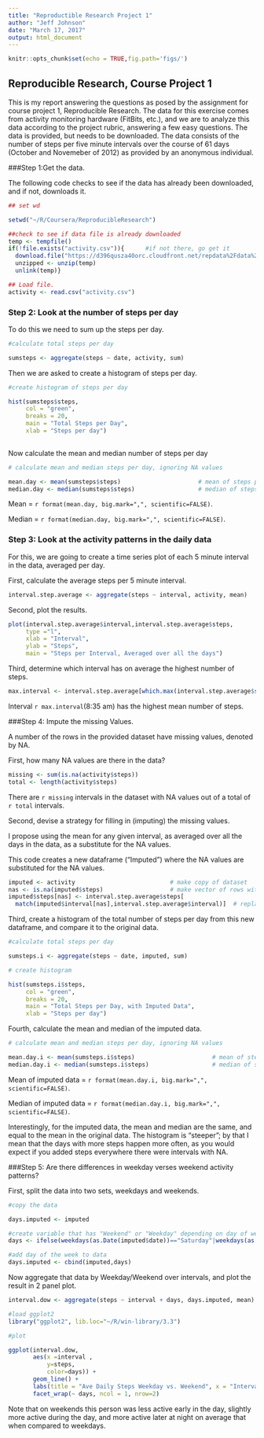 ---
title: "Reproductible Research Project 1"
author: "Jeff Johnson"
date: "March 17, 2017"
output: html_document
---

```{r setup, include=TRUE}
knitr::opts_chunk$set(echo = TRUE,fig.path='figs/')
```

## Reproducible Research, Course Project 1

This is my report answering the questions as posed by the assignment for course project 1, Reproducible Research. The data for this exercise comes from activity monitoring hardware (FitBits, etc.), and we are to analyze this data according to the project rubric, answering a few easy questions. The data is provided, but needs to be downloaded. The data consists of the number of steps per five minute intervals over the course of 61 days (October and Novemeber of 2012) as provided by an anonymous individual. 

###Step 1:Get the data.  

The following code checks to see if the data has already been downloaded, and if not, downloads it. 

```{r data}
## set wd 

setwd("~/R/Coursera/ReproducibleResearch")

##check to see if data file is already downloaded
temp <- tempfile()
if(!file.exists("activity.csv")){      #if not there, go get it
  download.file("https://d396qusza40orc.cloudfront.net/repdata%2Fdata%2Factivity.zip",temp)                      #download data
  unzipped <- unzip(temp)                                                                                       #unzip data
  unlink(temp)}

## Load file. 
activity <- read.csv("activity.csv")

```

### Step 2: Look at the number of steps per day

To do this we need to sum up the steps per day. 

```{r total.steps}
#calculate total steps per day

sumsteps <- aggregate(steps ~ date, activity, sum)
```
Then we are asked to create a histogram of steps per day.
```{r histogram}
#create histogram of steps per day

hist(sumsteps$steps,
     col = "green",
     breaks = 20,
     main = "Total Steps per Day",
     xlab = "Steps per day") 
  
```

Now calculate the mean and median number of steps per day

```{r mean.median.per.day}
# calculate mean and median steps per day, ignoring NA values

mean.day <- mean(sumsteps$steps)                      # mean of steps per day  
median.day <- median(sumsteps$steps)                  # median of steps per dayplot
```
Mean = `r format(mean.day, big.mark=",", scientific=FALSE) `.

Median = `r format(median.day, big.mark=",", scientific=FALSE)`.

### Step 3: Look at the activity patterns in the daily data

For this, we are going to create a time series plot of each 5 minute interval in the data, averaged per day. 

First, calculate the average steps per 5 minute interval.

``` {r interval.step.average}

interval.step.average <- aggregate(steps ~ interval, activity, mean)

```

Second, plot the results. 

``` {r plotdaily}
plot(interval.step.average$interval,interval.step.average$steps, 
     type ="l", 
     xlab = "Interval",
     ylab = "Steps",
     main = "Steps per Interval, Averaged over all the days")

```

Third, determine which interval has on average the highest number of steps.

``` {r  max.interval}

max.interval <- interval.step.average[which.max(interval.step.average$steps),1]

```

Interval `r max.interval `(8:35 am) has the highest mean number of steps. 

###Step 4: Impute the missing Values.

A number of the rows in the provided dataset have missing values, denoted by NA.  

First, how  many NA values are there in the data?

``` {r missing values}
missing <- sum(is.na(activity$steps))
total <- length(activity$steps)
```

There are `r missing ` intervals in the dataset with NA values out of a total of `r total ` intervals.

Second, devise a strategy for filling in (imputing) the missing values. 

I propose using the mean for any given interval, as averaged over all the days in the data, as a substitute for the NA values.  

This code creates a new dataframe ("Imputed") where the NA values are substituted for the NA values.

``` {r imputed}

imputed <- activity                           # make copy of dataset
nas <- is.na(imputed$steps)                   # make vector of rows with NA values
imputed$steps[nas] <- interval.step.average$steps[
  match(imputed$interval[nas],interval.step.average$interval)]  # replace NA values with mean for that interval

```

Third, create a histogram of the total number of steps per day from this new dataframe, and compare it to the original data.

``` {r imputed.histogram} 
#calculate total steps per day

sumsteps.i <- aggregate(steps ~ date, imputed, sum)

# create histogram

hist(sumsteps.i$steps,
     col = "green",
     breaks = 20,
     main = "Total Steps per Day, with Imputed Data",
     xlab = "Steps per day") 

```

Fourth, calculate the mean and median of the imputed data. 

```{r mean.median.per.day.imputed }

# calculate mean and median steps per day, ignoring NA values

mean.day.i <- mean(sumsteps.i$steps)                      # mean of steps per day  
median.day.i <- median(sumsteps.i$steps)                  # median of steps per dayplot

```

Mean of imputed data = `r format(mean.day.i, big.mark=",", scientific=FALSE) `.

Median of imputed data = `r format(median.day.i, big.mark=",", scientific=FALSE)`.

Interestingly, for the imputed data, the mean and median are the same, and equal to the mean in the original data. The histogram is "steeper"; by that I mean that the days with more steps happen more often, as you would expect if you added steps everywhere there were intervals with NA.  

###Step 5: Are there differences in weekday verses weekend activity patterns?

First, split the data into two sets, weekdays and weekends.

``` {r day.of.week}
#copy the data

days.imputed <- imputed

#create variable that has "Weekend" or "Weekday" depending on day of week of date
days <- ifelse(weekdays(as.Date(imputed$date))=="Saturday"|weekdays(as.Date(imputed$date))=="Sunday","Weekend","Weekday")

#add day of the week to data
days.imputed <- cbind(imputed,days)

```
  
Now aggregate that data by Weekday/Weekend over intervals, and plot the result in 2 panel plot. 

``` {r weekday.weekend}

interval.dow <- aggregate(steps ~ interval + days, days.imputed, mean) 

#load ggplot2
library("ggplot2", lib.loc="~/R/win-library/3.3")

#plot 

ggplot(interval.dow, 
       aes(x =interval , 
           y=steps,
           color=days)) +
       geom_line() +
       labs(title = "Ave Daily Steps Weekday vs. Weekend", x = "Interval", y = "Total Number of Steps") +
       facet_wrap(~ days, ncol = 1, nrow=2)

```

Note that on weekends this person was less active early in the day, slightly more active during the day, and more active later at night on average that when compared to weekdays.

